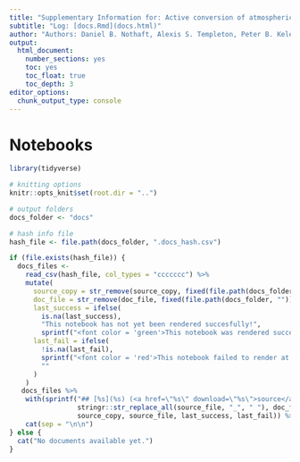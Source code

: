 ```yaml
---
title: "Supplementary Information for: Active conversion of atmospheric carbon dioxide to methane in serpentinites of the Samail ophiolite, Oman"
subtitle: "Log: [docs.Rmd](docs.html)"
author: "Authors: Daniel B. Nothaft, Alexis S. Templeton, Peter B. Kelemen, Eric S. Boyd, Juerg M. Matter, and The Oman Drilling Project Science Team"
output:
  html_document: 
    number_sections: yes
    toc: yes
    toc_float: true
    toc_depth: 3
editor_options:
  chunk_output_type: console
---
```


<!-- change background color of active menu items so links are still visible -->
<style>
.list-group-item.active, .list-group-item.active:focus, .list-group-item.active:hover {
  background-color: #B8B9BA;
}
</style>

# Notebooks

```r
library(tidyverse)

# knitting options
knitr::opts_knit$set(root.dir = "..")

# output folders
docs_folder <- "docs"

# hash info file
hash_file <- file.path(docs_folder, ".docs_hash.csv")
```


```r
if (file.exists(hash_file)) {
  docs_files <- 
    read_csv(hash_file, col_types = "ccccccc") %>% 
    mutate(
      source_copy = str_remove(source_copy, fixed(file.path(docs_folder, ""))),
      doc_file = str_remove(doc_file, fixed(file.path(docs_folder, ""))),
      last_success = ifelse(
        is.na(last_success), 
        "This notebook has not yet been rendered succesfully!", 
        sprintf("<font color = 'green'>This notebook was rendered successfully on %s.</font>", last_success)),
      last_fail = ifelse(
        !is.na(last_fail), 
        sprintf("<font color = 'red'>This notebook failed to render at the latest attempt on %s (see <a href='docs.html'>rendering log</a> for details).</font>", last_fail),
        ""
      )
    )
   docs_files %>% 
    with(sprintf("## [%s](%s) (<a href=\"%s\" download=\"%s\">source</a>)\n\n%s\n\n%s", 
                 stringr::str_replace_all(source_file, "_", " "), doc_file, 
                 source_copy, source_file, last_success, last_fail)) %>% 
    cat(sep = "\n\n")
} else {
  cat("No documents available yet.")
}
```
